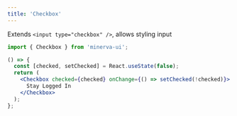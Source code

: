 ```yaml
---
title: 'Checkbox'
---
```



Extends `<input type="checkbox" />`, allows styling input

```js
import { Checkbox } from 'minerva-ui';
```

```jsx live
() => {
  const [checked, setChecked] = React.useState(false);
  return (
    <Checkbox checked={checked} onChange={() => setChecked(!checked)}>
      Stay Logged In
    </Checkbox>
  );
};
```
